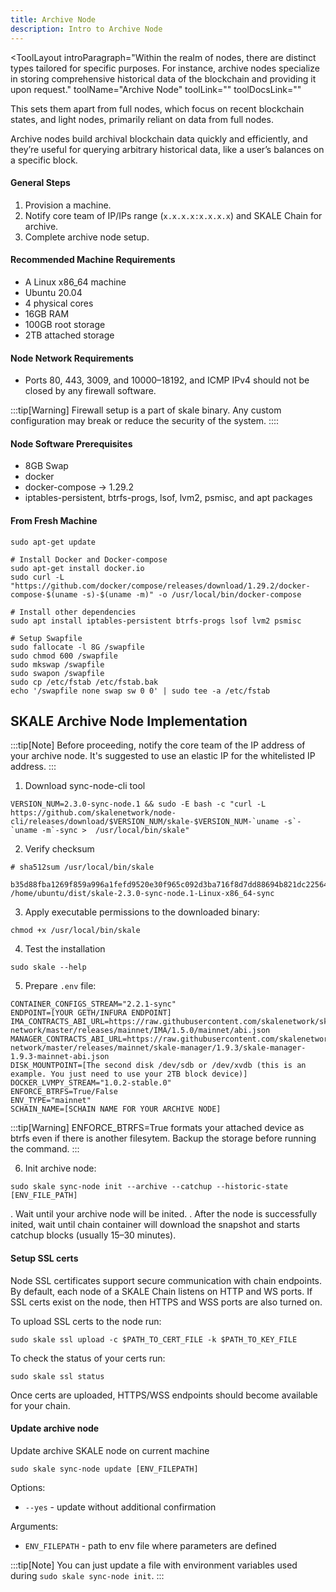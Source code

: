 ```yaml
---
title: Archive Node
description: Intro to Archive Node
---
```


<ToolLayout
    introParagraph="Within the realm of nodes, there are distinct types tailored for specific purposes. For instance, archive nodes specialize in storing comprehensive historical data of the blockchain and providing it upon request."
    toolName="Archive Node"
    toolLink=""
    toolDocsLink=""
>

This sets them apart from full nodes, which focus on recent blockchain states, and light nodes, primarily reliant on data from full nodes.

Archive nodes build archival blockchain data quickly and efficiently, and they’re useful for querying arbitrary historical data, like a user’s balances on a specific block. 

#### General Steps

1. Provision a machine.
2. Notify core team of IP/IPs range (`x.x.x.x:x.x.x.x`) and SKALE Chain for archive.
3. Complete archive node setup.

#### Recommended Machine Requirements

* A Linux x86_64 machine
* Ubuntu 20.04
* 4 physical cores
* 16GB RAM
* 100GB root storage
* 2TB attached storage

#### Node Network Requirements

* Ports 80, 443, 3009, and 10000–18192, and ICMP IPv4 should not be closed by any firewall software.

:::tip[Warning]
Firewall setup is a part of skale binary. Any custom configuration may break or reduce the security of the system.
::::

#### Node Software Prerequisites

* 8GB Swap
* docker
* docker-compose → 1.29.2
* iptables-persistent, btrfs-progs, lsof, lvm2, psmisc, and apt packages


#### From Fresh Machine

```shell
sudo apt-get update

# Install Docker and Docker-compose
sudo apt-get install docker.io
sudo curl -L "https://github.com/docker/compose/releases/download/1.29.2/docker-compose-$(uname -s)-$(uname -m)" -o /usr/local/bin/docker-compose

# Install other dependencies
sudo apt install iptables-persistent btrfs-progs lsof lvm2 psmisc

# Setup Swapfile
sudo fallocate -l 8G /swapfile
sudo chmod 600 /swapfile
sudo mkswap /swapfile
sudo swapon /swapfile
sudo cp /etc/fstab /etc/fstab.bak
echo '/swapfile none swap sw 0 0' | sudo tee -a /etc/fstab
```

## SKALE Archive Node Implementation

:::tip[Note]
Before proceeding, notify the core team of the IP address of your archive node. It's suggested to use an elastic IP for the whitelisted IP address.
:::

1. Download sync-node-cli tool
```shell
VERSION_NUM=2.3.0-sync-node.1 && sudo -E bash -c "curl -L https://github.com/skalenetwork/node-cli/releases/download/$VERSION_NUM/skale-$VERSION_NUM-`uname -s`-`uname -m`-sync >  /usr/local/bin/skale"
```

2. Verify checksum 
```shell
# sha512sum /usr/local/bin/skale

b35d88fba1269f859a996a1fefd9520e30f965c092d3ba716f8d7dd88694b821dc225641f75a60cef2364d0fbeb986d314f592fe4b4238c716acf0834d2d6146  /home/ubuntu/dist/skale-2.3.0-sync-node.1-Linux-x86_64-sync
```

3. Apply executable permissions to the downloaded binary:
```shell
chmod +x /usr/local/bin/skale
```

4. Test the installation
```shell
sudo skale --help
```

5. Prepare `.env` file:
```shell
CONTAINER_CONFIGS_STREAM="2.2.1-sync"
ENDPOINT=[YOUR GETH/INFURA ENDPOINT]
IMA_CONTRACTS_ABI_URL=https://raw.githubusercontent.com/skalenetwork/skale-network/master/releases/mainnet/IMA/1.5.0/mainnet/abi.json
MANAGER_CONTRACTS_ABI_URL=https://raw.githubusercontent.com/skalenetwork/skale-network/master/releases/mainnet/skale-manager/1.9.3/skale-manager-1.9.3-mainnet-abi.json
DISK_MOUNTPOINT=[The second disk /dev/sdb or /dev/xvdb (this is an example. You just need to use your 2TB block device)]
DOCKER_LVMPY_STREAM="1.0.2-stable.0"
ENFORCE_BTRFS=True/False
ENV_TYPE="mainnet"
SCHAIN_NAME=[SCHAIN NAME FOR YOUR ARCHIVE NODE]
```

:::tip[Warning]
ENFORCE_BTRFS=True formats your attached device as btrfs even if there is another filesytem. Backup the storage before running the command.
:::

6. Init archive node:
```shell
sudo skale sync-node init --archive --catchup --historic-state [ENV_FILE_PATH]
```

. Wait until your archive node will be inited.
. After the node is successfully inited, wait until chain container will download the snapshot and starts catchup blocks (usually 15–30 minutes).


#### Setup SSL certs

Node SSL certificates support secure communication with chain endpoints. By default, each node of a SKALE Chain listens on HTTP and WS ports. If SSL certs exist on the node, then HTTPS and WSS ports are also turned on.

To upload SSL certs to the node run:

```shell
sudo skale ssl upload -c $PATH_TO_CERT_FILE -k $PATH_TO_KEY_FILE
```

To check the status of your certs run:

```shell
sudo skale ssl status
```

Once certs are uploaded, HTTPS/WSS endpoints should become available for your chain.

#### Update archive node

Update archive SKALE node on current machine

```shell
sudo skale sync-node update [ENV_FILEPATH]
```

Options:

- `--yes` - update without additional confirmation

Arguments:

- `ENV_FILEPATH` - path to env file where parameters are defined

:::tip[Note]
You can just update a file with environment variables used during `sudo skale sync-node init`.
:::


</ToolLayout>